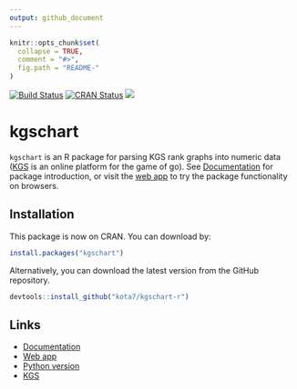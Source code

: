 ```yaml
---
output: github_document
---
```


<!-- README.md is generated from README.Rmd. Please edit that file -->

```r
knitr::opts_chunk$set(
  collapse = TRUE,
  comment = "#>",
  fig.path = "README-"
)
```


[![Build Status](https://travis-ci.org/kota7/kgschart-r.svg?branch=master)](https://travis-ci.org/kota7/kgschart-r)
[![CRAN Status](https://www.r-pkg.org/badges/version/kgschart)](https://www.r-pkg.org/badges/version/kgschart)
[![](http://cranlogs.r-pkg.org/badges/kgschart)](https://cran.r-project.org/package=kgschart)

kgschart
========

`kgschart` is an R package for parsing KGS rank graphs into numeric data ([KGS](http://gokgs.com/) is an online platform for the game of go).
See [Documentation](https://kota7.github.io/kgschart-r/) for package introduction,
or visit the [web app](https://kota.shinyapps.io/kgschart-app/) to try 
the package functionality on browsers.

## Installation

This package is now on CRAN.  You can download by:

```R
install.packages("kgschart")
```

Alternatively, you can download the latest version from the GitHub repository. 

```R
devtools::install_github("kota7/kgschart-r")
```


## Links

- [Documentation](https://kota7.github.io/kgschart-r/)
- [Web app](https://kota.shinyapps.io/kgschart-app/)
- [Python version](https://github.com/kota7/kgschart)
- [KGS](http://www.gokgs.com/)
